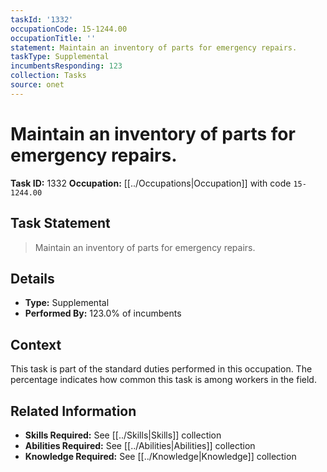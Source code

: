 ```yaml
---
taskId: '1332'
occupationCode: 15-1244.00
occupationTitle: ''
statement: Maintain an inventory of parts for emergency repairs.
taskType: Supplemental
incumbentsResponding: 123
collection: Tasks
source: onet
---
```

# Maintain an inventory of parts for emergency repairs.

**Task ID:** 1332
**Occupation:** [[../Occupations|Occupation]] with code `15-1244.00`

## Task Statement

> Maintain an inventory of parts for emergency repairs.

## Details

- **Type:** Supplemental
- **Performed By:** 123.0% of incumbents

## Context

This task is part of the standard duties performed in this occupation. The percentage indicates how common this task is among workers in the field.

## Related Information

- **Skills Required:** See [[../Skills|Skills]] collection
- **Abilities Required:** See [[../Abilities|Abilities]] collection
- **Knowledge Required:** See [[../Knowledge|Knowledge]] collection
